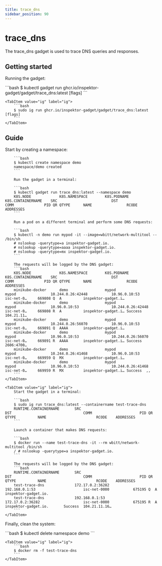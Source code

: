 ```yaml
---
title: trace_dns
sidebar_position: 90
---
```



# trace_dns

The trace_dns gadget is used to trace DNS queries and responses.

## Getting started

Running the gadget:

<Tabs groupId="env">
    <TabItem value="kubectl-gadget" label="kubectl gadget">
        ```bash
        $ kubectl gadget run ghcr.io/inspektor-gadget/gadget/trace_dns:latest [flags]
        ```
    </TabItem>

    <TabItem value="ig" label="ig">
        ```bash
        $ sudo ig run ghcr.io/inspektor-gadget/gadget/trace_dns:latest [flags]
        ```
    </TabItem>
</Tabs>

## Guide

<Tabs groupId="env">
    <TabItem value="kubectl-gadget" label="kubectl gadget">
        Start by creating a namespace:

        ```bash
        $ kubectl create namespace demo
        namespace/demo created
        ```

        Run the gadget in a terminal:

        ```bash
        $ kubectl gadget run trace_dns:latest --namespace demo
        K8S.NODE             K8S.NAMESPACE        K8S.PODNAME          K8S.CONTAINERNAME    SRC                         DST                         COMM              PID QR QTYPE      NAME                RCODE    ADDRESSES
        ```

        Run a pod on a different terminal and perform some DNS requests:

        ```bash
        $ kubectl -n demo run mypod -it --image=wbitt/network-multitool -- /bin/sh
        # nslookup -querytype=a inspektor-gadget.io.
        # nslookup -querytype=aaaa inspektor-gadget.io.
        # nslookup -querytype=mx inspektor-gadget.io.
        ```

        The requests will be logged by the DNS gadget:
        ```bash
        K8S.NODE             K8S.NAMESPACE        K8S.PODNAME          K8S.CONTAINERNAME    SRC                         DST                         COMM              PID QR QTYPE      NAME                RCODE    ADDRESSES
        minikube-docker      demo                 mypod                mypod                10.244.0.26:42448           10.96.0.10:53               isc-net-0…     669808 Q  A          inspektor-gadget.i…
        minikube-docker      demo                 mypod                mypod                10.96.0.10:53               10.244.0.26:42448           isc-net-0…     669808 R  A          inspektor-gadget.i… Success  104.21.11…
        minikube-docker      demo                 mypod                mypod                10.244.0.26:56070           10.96.0.10:53               isc-net-0…     669891 Q  AAAA       inspektor-gadget.i…
        minikube-docker      demo                 mypod                mypod                10.96.0.10:53               10.244.0.26:56070           isc-net-0…     669891 R  AAAA       inspektor-gadget.i… Success  2606:4700…
        minikube-docker      demo                 mypod                mypod                10.244.0.26:41468           10.96.0.10:53               isc-net-0…     669959 Q  MX         inspektor-gadget.i…
        minikube-docker      demo                 mypod                mypod                10.96.0.10:53               10.244.0.26:41468           isc-net-0…     669959 R  MX         inspektor-gadget.i… Success  ,,
        ```
    </TabItem>

    <TabItem value="ig" label="ig">
        Start the gadget in a terminal:

        ```bash
        $ sudo ig run trace_dns:latest --containername test-trace-dns
        RUNTIME.CONTAINERNAME       SRC                                 DST                                 COMM                      PID QR QTYPE          NAME                       RCODE    ADDRESSES
        ```

        Launch a container that makes DNS requests:

        ```bash
        $ docker run --name test-trace-dns -it --rm wbitt/network-multitool /bin/sh
        / # nslookup -querytype=a inspektor-gadget.io.
        ```

        The requests will be logged by the DNS gadget:
        ```bash
        RUNTIME.CONTAINERNAME       SRC                                 DST                                 COMM                      PID QR QTYPE          NAME                       RCODE    ADDRESSES
        test-trace-dns              172.17.0.2:36282                    192.168.0.1:53                      isc-net-0000           675195 Q  A              inspektor-gadget.io.
        test-trace-dns              192.168.0.1:53                      172.17.0.2:36282                    isc-net-0000           675195 R  A              inspektor-gadget.io.       Success  104.21.11.16…
        ```
    </TabItem>
</Tabs>

Finally, clean the system:

<Tabs groupId="env">
    <TabItem value="kubectl-gadget" label="kubectl gadget">
        ```bash
        $ kubectl delete namespace demo
        ```
    </TabItem>

    <TabItem value="ig" label="ig">
        ```bash
        $ docker rm -f test-trace-dns
        ```
    </TabItem>
</Tabs>
